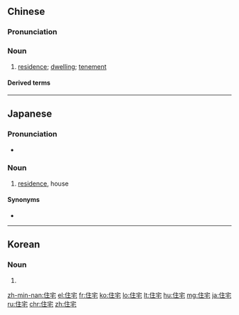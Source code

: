 ==Chinese==
{{zh-forms}}

===Pronunciation===
{{zh-pron
|m=zhùzhái
|c=zyu6 zaak6-2
|mn=qz,tw,xm:chū-the̍h/zz:chū-the̍eh
|ma=Zh-zhùzhái.ogg
|cat=n
}}

===Noun===
{{zh-noun}}

# [[residence]]; [[dwelling]]; [[tenement]]

====Derived terms====
{{zh-der|住宅樓|住宅泡沫|住宅區}}

{{zh-cat|Intermediate}}

----

==Japanese==
{{ja-kanjitab|じゅう|たく|yomi=o}}

===Pronunciation===
* {{ja-pron|じゅうたく|yomi=o}}

===Noun===
{{ja-noun|count=棟|じゅうたく}}
# [[residence]], house

====Synonyms====
* {{ja-r|住居|すまい}}
----

==Korean==
{{ko-hanjatab}}

===Noun===
{{ko-noun|hj|hangeul=주택}}

# {{hanja form of|주택}}

[[zh-min-nan:住宅]]
[[el:住宅]]
[[fr:住宅]]
[[ko:住宅]]
[[lo:住宅]]
[[lt:住宅]]
[[hu:住宅]]
[[mg:住宅]]
[[ja:住宅]]
[[ru:住宅]]
[[chr:住宅]]
[[zh:住宅]]